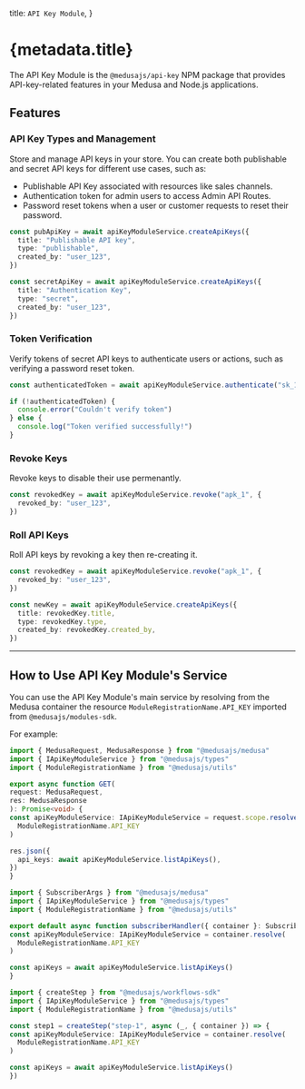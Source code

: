 
  title: `API Key Module`,
}

# {metadata.title}

The API Key Module is the `@medusajs/api-key` NPM package that provides API-key-related features in your Medusa and Node.js applications.

## Features

### API Key Types and Management

Store and manage API keys in your store. You can create both publishable and secret API keys for different use cases, such as:

- Publishable API Key associated with resources like sales channels.
- Authentication token for admin users to access Admin API Routes.
- Password reset tokens when a user or customer requests to reset their password.

```ts
const pubApiKey = await apiKeyModuleService.createApiKeys({
  title: "Publishable API key",
  type: "publishable",
  created_by: "user_123",
})

const secretApiKey = await apiKeyModuleService.createApiKeys({
  title: "Authentication Key",
  type: "secret",
  created_by: "user_123",
})
```

### Token Verification

Verify tokens of secret API keys to authenticate users or actions, such as verifying a password reset token.

```ts
const authenticatedToken = await apiKeyModuleService.authenticate("sk_123")

if (!authenticatedToken) {
  console.error("Couldn't verify token")
} else {
  console.log("Token verified successfully!")
}
```

### Revoke Keys

Revoke keys to disable their use permenantly.

```ts
const revokedKey = await apiKeyModuleService.revoke("apk_1", {
  revoked_by: "user_123",
})
```

### Roll API Keys

Roll API keys by revoking a key then re-creating it.

```ts
const revokedKey = await apiKeyModuleService.revoke("apk_1", {
  revoked_by: "user_123",
})

const newKey = await apiKeyModuleService.createApiKeys({
  title: revokedKey.title,
  type: revokedKey.type,
  created_by: revokedKey.created_by,
})
```

---

## How to Use API Key Module's Service

You can use the API Key Module's main service by resolving from the Medusa container the resource `ModuleRegistrationName.API_KEY` imported from `@medusajs/modules-sdk`.

For example:

<CodeTabs groupId="resource-type">
  <CodeTab label="API Route" value="api-route">

  ```ts title="src/api/store/custom/route.ts"
  import { MedusaRequest, MedusaResponse } from "@medusajs/medusa"
  import { IApiKeyModuleService } from "@medusajs/types"
  import { ModuleRegistrationName } from "@medusajs/utils"

export async function GET(
  request: MedusaRequest,
  res: MedusaResponse
): Promise<void> {
  const apiKeyModuleService: IApiKeyModuleService = request.scope.resolve(
    ModuleRegistrationName.API_KEY
  )

  res.json({
    api_keys: await apiKeyModuleService.listApiKeys(),
  })
}
```

  </CodeTab>
  <CodeTab label="Subscriber" value="subscribers">

  ```ts title="src/subscribers/custom-handler.ts"
  import { SubscriberArgs } from "@medusajs/medusa"
  import { IApiKeyModuleService } from "@medusajs/types"
  import { ModuleRegistrationName } from "@medusajs/utils"

export default async function subscriberHandler({ container }: SubscriberArgs) {
  const apiKeyModuleService: IApiKeyModuleService = container.resolve(
    ModuleRegistrationName.API_KEY
  )

  const apiKeys = await apiKeyModuleService.listApiKeys()
}
```

  </CodeTab>
  <CodeTab label="Workflow Step" value="workflow-step">

  ```ts title="src/workflows/hello-world/step1.ts"
  import { createStep } from "@medusajs/workflows-sdk"
  import { IApiKeyModuleService } from "@medusajs/types"
  import { ModuleRegistrationName } from "@medusajs/utils"

const step1 = createStep("step-1", async (_, { container }) => {
  const apiKeyModuleService: IApiKeyModuleService = container.resolve(
    ModuleRegistrationName.API_KEY
  )

  const apiKeys = await apiKeyModuleService.listApiKeys()
})
```

  </CodeTab>
</CodeTabs>
